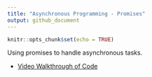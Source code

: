 ```yaml
---
title: "Asynchronous Programming - Promises"
output: github_document
---
```


```r
knitr::opts_chunk$set(echo = TRUE)
```

Using promises to handle asynchronous tasks.

- [Video Walkthrough of Code](https://northwestern.hosted.panopto.com/Panopto/Pages/Viewer.aspx?id=641b48ea-ac50-4519-ac76-aaec01576331)
